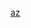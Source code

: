 {{Language icon|az|-{zh-cn:阿塞拜疆文;zh-tw:亞塞拜然文;zh-hk:阿塞拜疆文}-}}<noinclude>[[Category:語言標示模板|az]]
</noinclude>